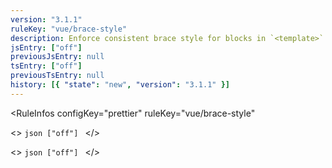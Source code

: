 ```yaml
---
version: "3.1.1"
ruleKey: "vue/brace-style"
description: Enforce consistent brace style for blocks in `<template>`
jsEntry: ["off"]
previousJsEntry: null
tsEntry: ["off"]
previousTsEntry: null
history: [{ "state": "new", "version": "3.1.1" }]
---
```


<RuleInfos 
  configKey="prettier" 
  ruleKey="vue/brace-style" 
>
  <>
    ```json
    ["off"]
    ```
  </>

  <>
    ```json
    ["off"]
    ```
  </>
</RuleInfos>
